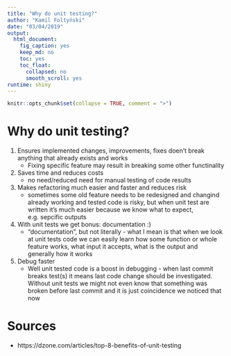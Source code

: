 ```yaml
---
title: "Why do unit testing?"
author: "Kamil Foltyński"
date: "03/04/2019"
output:
  html_document:
    fig_caption: yes
    keep_md: no
    toc: yes
    toc_float:
      collapsed: no
      smooth_scroll: yes
runtime: shiny
---
```


```r
knitr::opts_chunk$set(collapse = TRUE, comment = ">")
```

# Why do unit testing?

1. Ensures implemented changes, improvements, fixes doen't break anything that already exists and works
    * Fixing specific feature may result in breaking some other functinality
2. Saves time and reduces costs
    * no need/reduced need for manual testing of code results
3. Makes refactoring much easier and faster and reduces risk
    * sometimes some old feature needs to be redesigned and changind already working and tested code is risky,
but when unit test are written it's much easier because we know what to expect, e.g. sepcific outputs 
4. With unit tests we get bonus: documentation :)
    * "documentation", but not literally - what I mean is that when we look at unit tests code we can easily learn 
how some function or whole feature works, what input it accepts, what is the output and generally how it works
5. Debug faster 
    * Well unit tested code is a boost in debugging - when last commit breaks test(s) it means last code change should be investigated. Without unit tests we might not even know that something was broken before last commit and 
it is just coincidence we noticed that now

# Sources

* https://dzone.com/articles/top-8-benefits-of-unit-testing



